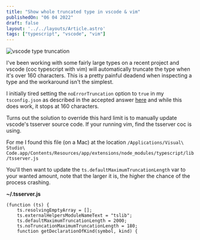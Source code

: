```yaml
---
title: "Show whole truncated type in vscode & vim"
publishedOn: "06 04 2022"
draft: false
layout: '../../layouts/Article.astro'
tags: ["typescript", "vscode", "vim"]
---
```



![vscode type truncation](/articles/vscode-type-truncation.png)

I've been working with some fairly large types on a recent project and vscode (coc typescript with vim) will automatically truncate the type when it's over 160 characters. This is a pretty painful deadend when inspecting a type and the workaround isn't the simplest.

I initially tired setting the `noErrorTruncation` option to `true` in my `tsconfig.json` as described in the accepted answer [here](https://stackoverflow.com/questions/53113031/how-to-see-a-fully-expanded-typescript-type-without-n-more-and) and while this does work, it stops at 160 characters.

Turns out the solution to override this hard limit is to manually update vscode's tsserver source code. If your running vim, find the tsserver coc is using.

For me I found this file (on a Mac) at the location `/Applications/Visual\ Studio\ Code.app/Contents/Resources/app/extensions/node_modules/typescript/lib/tsserver.js`

You'll then want to update the `ts.defaultMaximumTruncationLength` var to your wanted amount, note that the larger it is, the higher the chance of the process crashing.

**~/.tsserver.js**
```
(function (ts) {
    ts.resolvingEmptyArray = [];
    ts.externalHelpersModuleNameText = "tslib";
    ts.defaultMaximumTruncationLength = 2000;
    ts.noTruncationMaximumTruncationLength = 180;
    function getDeclarationOfKind(symbol, kind) {
```
